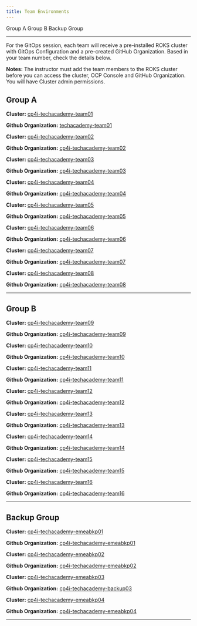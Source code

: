 ```yaml
---
title: Team Environments
---
```


<AnchorLinks>
  <AnchorLink>Group A</AnchorLink>
  <AnchorLink>Group B</AnchorLink>
  <AnchorLink>Backup Group</AnchorLink>
</AnchorLinks>

***

For the GitOps session, each team will receive a pre-installed ROKS cluster with GitOps Configuration and a pre-created GitHub Organization. Based in your team number, check the details below.

**Notes:**
The instructor must add the team members to the ROKS cluster before you can access the cluster, OCP Console and GitHub Organization. You will have Cluster admin permissions.

<Accordion>

## Group A

<AccordionItem title="Team 01">

**Cluster:** <a href="https://cloud.ibm.com/kubernetes/clusters/caos7url0to2mebg5rtg/overview?platformType=openshift&region=eu-gb&resourceGroup=ac356078cd4c4f9e8ff319a121f81230" target="_blank">cp4i-techacademy-team01</a>


**Github Organization:** <a href="https://github.com/techacademy-team01" target="_blank">techacademy-team01</a>


</AccordionItem>

<AccordionItem title="Team 02">

**Cluster:** <a href="https://cloud.ibm.com/kubernetes/clusters/cannnbql0vd4cm7njmsg/overview?platformType=openshift&region=eu-gb&resourceGroup=ac356078cd4c4f9e8ff319a121f81230" target="_blank">cp4i-techacademy-team02</a>


**Github Organization:** <a href="https://github.com/cp4i-techacademy-team02" target="_blank">cp4i-techacademy-team02</a>


</AccordionItem>

<AccordionItem title="Team 03">

**Cluster:** <a href="https://cloud.ibm.com/kubernetes/clusters/caovseul0kondcgphqhg/overview?platformType=openshift&region=eu-gb&resourceGroup=ac356078cd4c4f9e8ff319a121f81230" target="_blank">cp4i-techacademy-team03</a>


**Github Organization:** <a href="https://github.com/cp4i-techacademy-team03" target="_blank">cp4i-techacademy-team03</a>


</AccordionItem>

<AccordionItem title="Team 04">

**Cluster:** <a href="https://cloud.ibm.com/kubernetes/clusters/cannnhpl0fm5uskanr70/overview?platformType=openshift&region=eu-gb&resourceGroup=ac356078cd4c4f9e8ff319a121f81230" target="_blank">cp4i-techacademy-team04</a>


**Github Organization:** <a href="https://github.com/cp4i-techacademy-team04" target="_blank">cp4i-techacademy-team04</a>


</AccordionItem>

<AccordionItem title="Team 05">

**Cluster:** <a href="https://cloud.ibm.com/kubernetes/clusters/cannnkgl0c3pdk25bg80/overview?platformType=openshift&region=eu-gb&resourceGroup=ac356078cd4c4f9e8ff319a121f81230" target="_blank">cp4i-techacademy-team05</a>


**Github Organization:** <a href="https://github.com/cp4i-techacademy-team05" target="_blank">cp4i-techacademy-team05</a>


</AccordionItem>

<AccordionItem title="Team 06">

**Cluster:** <a href="https://cloud.ibm.com/kubernetes/clusters/cannnnjl0cujj4sanr7g/overview?platformType=openshift&region=eu-gb&resourceGroup=ac356078cd4c4f9e8ff319a121f81230" target="_blank">cp4i-techacademy-team06</a>


**Github Organization:** <a href="https://github.com/cp4i-techacademy-team06" target="_blank">cp4i-techacademy-team06</a>


</AccordionItem>

<AccordionItem title="Team 07">

**Cluster:** <a href="https://cloud.ibm.com/kubernetes/clusters/caofk08l087fv163b8og/overview?platformType=openshift&region=eu-gb&resourceGroup=ac356078cd4c4f9e8ff319a121f81230" target="_blank">cp4i-techacademy-team07</a>


**Github Organization:** <a href="https://github.com/cp4i-techacademy-team07" target="_blank">cp4i-techacademy-team07</a>


</AccordionItem>

<AccordionItem title="Team 08">

**Cluster:** <a href="https://cloud.ibm.com/kubernetes/clusters/caofk3dl0jh8sa5cmrv0/overview?platformType=openshift&region=eu-gb&resourceGroup=ac356078cd4c4f9e8ff319a121f81230" target="_blank">cp4i-techacademy-team08</a>


**Github Organization:** <a href="https://github.com/cp4i-techacademy-team08" target="_blank">cp4i-techacademy-team08</a>


</AccordionItem>

***

## Group B

<AccordionItem title="Team 09">

**Cluster:** <a href="https://cloud.ibm.com/kubernetes/clusters/canno0al0rvs8g6nphq0/overview?platformType=openshift&region=eu-gb&resourceGroup=ac356078cd4c4f9e8ff319a121f81230" target="_blank">cp4i-techacademy-team09</a>


**Github Organization:** <a href="https://github.com/cp4i-techacademy-team09" target="_blank">cp4i-techacademy-team09</a>


</AccordionItem>

<AccordionItem title="Team 10">

**Cluster:** <a href="https://cloud.ibm.com/kubernetes/clusters/canno3el0fshv4dmj400/overview?platformType=openshift&region=eu-gb&resourceGroup=ac356078cd4c4f9e8ff319a121f81230" target="_blank">cp4i-techacademy-team10</a>


**Github Organization:** <a href="https://github.com/cp4i-techacademy-team10" target="_blank">cp4i-techacademy-team10</a>


</AccordionItem>

<AccordionItem title="Team 11">

**Cluster:** <a href="https://cloud.ibm.com/kubernetes/clusters/canno5vl0f96glrbv5h0/overview?platformType=openshift&region=eu-gb&resourceGroup=ac356078cd4c4f9e8ff319a121f81230" target="_blank">cp4i-techacademy-team11</a>


**Github Organization:** <a href="https://github.com/cp4i-techacademy-team11" target="_blank">cp4i-techacademy-team11</a>


</AccordionItem>

<AccordionItem title="Team 12">

**Cluster:** <a href="https://cloud.ibm.com/kubernetes/clusters/caofk6nl01l6drtoshi0/overview?platformType=openshift&region=eu-gb&resourceGroup=ac356078cd4c4f9e8ff319a121f81230" target="_blank">cp4i-techacademy-team12</a>


**Github Organization:** <a href="https://github.com/cp4i-techacademy-team12" target="_blank">cp4i-techacademy-team12</a>


</AccordionItem>

<AccordionItem title="Team 13">

**Cluster:** <a href="https://cloud.ibm.com/kubernetes/clusters/cannobdl03poqqlmj40g/overview?platformType=openshift&region=eu-gb&resourceGroup=ac356078cd4c4f9e8ff319a121f81230" target="_blank">cp4i-techacademy-team13</a>


**Github Organization:** <a href="https://github.com/cp4i-techacademy-team13" target="_blank">cp4i-techacademy-team13</a>


</AccordionItem>

<AccordionItem title="Team 14">

**Cluster:** <a href="https://cloud.ibm.com/kubernetes/clusters/cannoe8l0ftbisps3go0/overview?platformType=openshift&region=eu-gb&resourceGroup=ac356078cd4c4f9e8ff319a121f81230" target="_blank">cp4i-techacademy-team14</a>


**Github Organization:** <a href="https://github.com/cp4i-techacademy-team14" target="_blank">cp4i-techacademy-team14</a>


</AccordionItem>

<AccordionItem title="Team 15">

**Cluster:** <a href="https://cloud.ibm.com/kubernetes/clusters/cannoh5l0v8v6ol6k1hg/overview?platformType=openshift&region=eu-gb&resourceGroup=ac356078cd4c4f9e8ff319a121f81230" target="_blank">cp4i-techacademy-team15</a>


**Github Organization:** <a href="https://github.com/cp4i-techacademy-team15" target="_blank">cp4i-techacademy-team15</a>


</AccordionItem>

<AccordionItem title="Team 16">

**Cluster:** <a href="https://cloud.ibm.com/kubernetes/clusters/cannok1l0vugr3tmj410/overview?platformType=openshift&region=eu-gb&resourceGroup=ac356078cd4c4f9e8ff319a121f81230" target="_blank">cp4i-techacademy-team16</a>


**Github Organization:** <a href="https://github.com/cp4i-techacademy-team16" target="_blank">cp4i-techacademy-team16</a>


</AccordionItem>

***

## Backup Group

<AccordionItem title="EMEA Backup 01">

**Cluster:** <a href="https://cloud.ibm.com/kubernetes/clusters/caot23kl0nu6tgba8rk0/overview?platformType=openshift&region=eu-gb&resourceGroup=ac356078cd4c4f9e8ff319a121f81230" target="_blank">cp4i-techacademy-emeabkp01</a>


**Github Organization:** <a href="https://github.com/cp4i-techacademy-emeabkp01" target="_blank">cp4i-techacademy-emeabkp01</a>


</AccordionItem>

<AccordionItem title="Backup 02">

**Cluster:** <a href="https://cloud.ibm.com/kubernetes/clusters/cap0q0ul0nhrt4m3b8vg/overview?platformType=openshift&region=eu-gb&resourceGroup=ac356078cd4c4f9e8ff319a121f81230" target="_blank">cp4i-techacademy-emeabkp02</a>


**Github Organization:** <a href="https://github.com/cp4i-techacademy-emeabkp02" target="_blank">cp4i-techacademy-emeabkp02</a>


</AccordionItem>

<AccordionItem title="Backup 03">

**Cluster:** <a href="https://cloud.ibm.com/kubernetes/clusters/caot2a4l0idtn9i2ud4g/overview?platformType=openshift&region=eu-gb&resourceGroup=ac356078cd4c4f9e8ff319a121f81230" target="_blank">cp4i-techacademy-emeabkp03</a>


**Github Organization:** <a href="https://github.com/cp4i-techacademy-emeabkp03" target="_blank">cp4i-techacademy-backup03</a>


</AccordionItem>

<AccordionItem title="Backup 04">

**Cluster:** <a href="https://cloud.ibm.com/kubernetes/clusters/caot2d8l07m66363b8u0/overview?platformType=openshift&region=eu-gb&resourceGroup=ac356078cd4c4f9e8ff319a121f81230" target="_blank">cp4i-techacademy-emeabkp04</a>


**Github Organization:** <a href="https://github.com/cp4i-techacademy-emeabkp04" target="_blank">cp4i-techacademy-emeabkp04</a>


</AccordionItem>


***

</Accordion>
